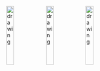 <img src="images/HNT_HDT.png" alt="drawing" width="20%"/>
<img src="images/srivastava_lab.png" alt="drawing" width="20%"/>
<img src="images/starchnet.png" alt="drawing" width="20%"/>

